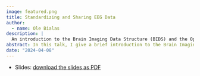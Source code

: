 ```yaml
---
image: featured.png
title: Standardizing and Sharing EEG Data
author:
  - name: Ole Bialas
description: |
  An introduction to the Brain Imaging Data Structure (BIDS) and the OpenNeuro platform.
abstract: In this talk, I give a brief introduction to the Brain Imaging Data Structure (BIDS), which is an emerging standard for neuroimaging data. I argue that using BIDS and sharing data is valuable to the scientific community as well as the individual researcher. As an example, I show how an electroencephalography (EEG) dataset has to be formatted to conform to the BIDS standard.
date: "2024-04-08"
---
```



- Slides: [download the slides as PDF](slides.pdf)
